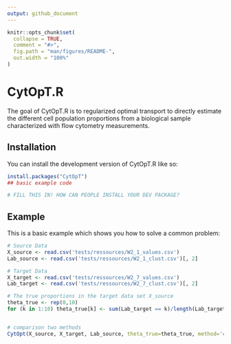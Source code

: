 ```yaml
---
output: github_document
---
```


<!-- README.md is generated from README.Rmd. Please edit that file -->

```r
knitr::opts_chunk$set(
  collapse = TRUE,
  comment = "#>",
  fig.path = "man/figures/README-",
  out.width = "100%"
)
```

# CytOpT.R

<!-- badges: start -->
<!-- badges: end -->

The goal of CytOpT.R is to regularized optimal transport to directly estimate the different cell population proportions from a biological sample characterized with flow cytometry measurements.

## Installation

You can install the development version of CytOpT.R like so:
```r
install.packages("CytOpT")
## basic example code
```

``` r
# FILL THIS IN! HOW CAN PEOPLE INSTALL YOUR DEV PACKAGE?
```

## Example

This is a basic example which shows you how to solve a common problem:

```r
# Source Data
X_source <- read.csv('tests/ressources/W2_1_values.csv')
Lab_source <- read.csv('tests/ressources/W2_1_clust.csv')[, 2]

# Target Data
X_target <- read.csv('tests/ressources/W2_7_values.csv')
Lab_target <- read.csv('tests/ressources/W2_7_clust.csv')[, 2]

# The true proportions in the target data set X_source
theta_true <- rep(0,10)
for (k in 1:10) theta_true[k] <- sum(Lab_target == k)/length(Lab_target)


# comparison two methods
CytOpt(X_source, X_target, Lab_source, theta_true=theta_true, method='comparison_opt')


```



